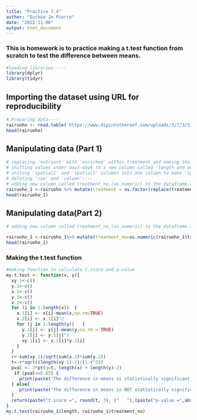 ```yaml
---
title: "Practice 7.4"
author: "Euchie Jn Pierre"
date: "2022-11-06"
output: html_document
---
```


### This is homework is to practice making a t.test function from scratch to test the difference between means.
```r
#loading libraries ----
library(dplyr)
library(tidyr)
```



## **Importing the dataset using URL for reproducibility**
```r
# Preparing data----
rairuoho <- read.table('https://www.dipintothereef.com/uploads/3/7/3/5/37359245/rairuoho.txt',header=T, sep='\t', dec = '.')
head(rairuoho)
```




## **Manipulating data (Part 1)**
```r
# replacing 'nutrient' with 'enriched' within treatment and making the treatment colum as.factor----
# shifting values under day3-day8 to a new column called 'length and adding 'day' column names to a new column---'
# uniting 'spatial1' and 'spatial2' columns into one column to make 'spatial coordinates'----
# deleting 'row' and 'column'----
# adding new column called treatment_no,(as.numeric) to the dataframe.====
rairuoho_1 <-rairuoho %>% mutate(treatment = as.factor(replace(treatment, treatment == 'nutrient', 'enriched')))%>%pivot_longer(day3:day8,names_to = "day", values_to = "length")%>%  unite("spatial coordinates", spatial1:spatial2, sep = "_")%>% dplyr::select(-row, -column)
head(rairuoho_1)
```



## **Manipulating data(Part 2)**
```r
# adding new column called treatment_no,(as.numeric) to the dataframe.====

rairuoho_1 <-rairuoho_1%>% mutate(treatment_no=as.numeric(rairuoho_1$treatment), .after=treatment)
head(rairuoho_1)
```




### **Making the t.test function**
```r
#making function to calculate t.score and p-value
my.t.test <- function(x, y){
  xy.1<-c()
  y.1<-c()
  x.1<-c()
  y.2<-c()
  x.2<-c()
  for (i in 1:length(x))  {
    x.1[i] <- x[i]-mean(x,na.rm=TRUE)
    x.2[i] <- x.1[i]^2
    for (j in 1:length(y))   {
      y.1[j] <- y[j]-mean(y,na.rm = TRUE)
      y.2[j] <- y.1[j]^2
      xy.1[i] <- x.1[i]*y.1[i]
    }
  }
  r<-sum(xy.1)/sqrt(sum(x.2)*sum(y.2))
  t<-r*sqrt((length(xy.1)-2)/(1-r^2))
  pval <- 2*pt(q=t, length(x) + length(y)-2)
   if (pval<=0.05) {
     print(paste("The difference in means is statistically significant, null hypothesis rejected"))
  } else{
     print(paste("The difference in means is NOT statistically significant, alternative hypothesis rejected"))
  }
  return(paste("t.score =", round(t, 3), ("   "),(paste("p-value =",abs(round(pval, 10))))))
}
my.t.test(rairuoho_1$length, rairuoho_1$treatment_no)
```
